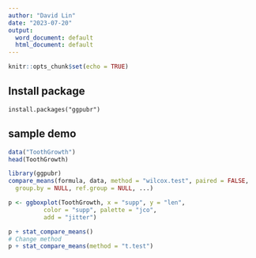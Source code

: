 ```yaml
---
author: "David Lin"
date: "2023-07-20"
output:
  word_document: default
  html_document: default
---
```


```r
knitr::opts_chunk$set(echo = TRUE)
```

## Install package


```
install.packages("ggpubr")
```

## sample demo

```r
data("ToothGrowth")
head(ToothGrowth)

library(ggpubr)
compare_means(formula, data, method = "wilcox.test", paired = FALSE,
  group.by = NULL, ref.group = NULL, ...)

p <- ggboxplot(ToothGrowth, x = "supp", y = "len",
          color = "supp", palette = "jco",
          add = "jitter")

p + stat_compare_means()
# Change method
p + stat_compare_means(method = "t.test")
```


